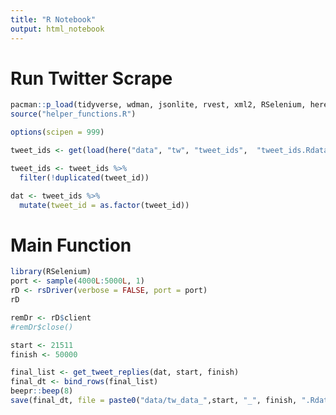 ```yaml
---
title: "R Notebook"
output: html_notebook
---
```


# Run Twitter Scrape 

```r
pacman::p_load(tidyverse, wdman, jsonlite, rvest, xml2, RSelenium, here, crayon, here)
source("helper_functions.R")

options(scipen = 999)

tweet_ids <- get(load(here("data", "tw", "tweet_ids",  "tweet_ids.Rdata")))

tweet_ids <- tweet_ids %>%
  filter(!duplicated(tweet_id))

dat <- tweet_ids %>% 
  mutate(tweet_id = as.factor(tweet_id))

```
# Main Function

```r
library(RSelenium)
port <- sample(4000L:5000L, 1)
rD <- rsDriver(verbose = FALSE, port = port)
rD

remDr <- rD$client
#remDr$close()

start <- 21511
finish <- 50000

final_list <- get_tweet_replies(dat, start, finish)
final_dt <- bind_rows(final_list)
beepr::beep(8)
save(final_dt, file = paste0("data/tw_data_",start, "_", finish, ".Rdata"))
```

